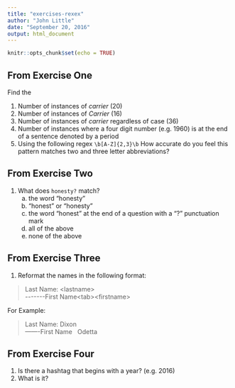 ```yaml
---
title: "exercises-rexex"
author: "John Little"
date: "September 20, 2016"
output: html_document
---
```


```r
knitr::opts_chunk$set(echo = TRUE)
```

## From Exercise One
Find the  

1. Number of instances of *carrier*  (20)  
2. Number of instances of *Carrier*  (16)    
3. Number of instances of *carrier* regardless of case (36)  
4. Number of instances where a four digit number (e.g. 1960) is at the end of a sentence denoted by a period  
5. Using the following regex `\b[A-Z]{2,3}\b` How accurate do you feel this pattern matches two and three letter abbreviations?  

## From Exercise Two

1. What does `honesty?` match?
    a. the word "honesty"  
    b. "honest" or "honesty"  
    c. the word "honest" at the end of a question with a "?" punctuation mark  
    d. all of the above  
    e. none of the above  
  
## From Exercise Three

1. Reformat the names in the following format:

> Last Name:  \<lastname\><br>
> \-\-\-\-\-\-\-First Name\<tab\>\<firstname\>
      
For Example:  

> Last Name: Dixon    
> -------First Name &nbsp; Odetta  

## From Exercise Four

1. Is there a hashtag that begins with a year?  (e.g. 2016)
2. What is it?

